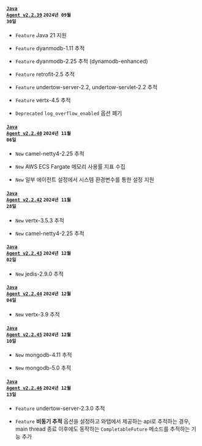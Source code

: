 #### <code class='changelog-service'><a href="https://docs.whatap.io/release-notes/java/java-v2_2_39">Java Agent v2.2.39</a></code> <code class='changelog-date'>2024년 09월 30일</code>

- <code class="Feature" type="1">Feature</code> Java 21 지원

- <code class="Feature" type="1">Feature</code> dyanmodb-1.11 추적

- <code class="Feature" type="1">Feature</code> dyanmodb-2.25 추적 (dynamodb-enhanced)

- <code class="Feature" type="1">Feature</code> retrofit-2.5 추적

- <code class="Feature" type="1">Feature</code> undertow-server-2.2, undertow-servlet-2.2 추적

- <code class="Feature" type="1">Feature</code> vertx-4.5 추적

- <code class="Deprecated" type="1">Deprecated</code> <code>log_overflow_enabled</code> 옵션 폐기

#### <code class='changelog-service'><a href="https://docs.whatap.io/release-notes/java/java-v2_2_40">Java Agent v2.2.40</a></code> <code class='changelog-date'>2024년 11월 06일</code>

- <code class="New" type="1">New</code> camel-netty4-2.25 추적

- <code class="New" type="1">New</code> AWS ECS Fargate 메모리 사용률 지표 수집

- <code class="New" type="1">New</code> 일부 에이전트 설정에서 시스템 환경변수를 통한 설정 지원

#### <code class='changelog-service'><a href="https://docs.whatap.io/release-notes/java/java-v2_2_42">Java Agent v2.2.42</a></code> <code class='changelog-date'>2024년 11월 28일</code>

- <code class="New" type="1">New</code> vertx-3.5.3 추적

- <code class="New" type="1">New</code> camel-netty4-2.25 추적

#### <code class='changelog-service'><a href="https://docs.whatap.io/release-notes/java/java-v2_2_43">Java Agent v2.2.43</a></code> <code class='changelog-date'>2024년 12월 02일</code>

- <code class="New" type="1">New</code> jedis-2.9.0 추적

#### <code class='changelog-service'><a href="https://docs.whatap.io/release-notes/java/java-v2_2_44">Java Agent v2.2.44</a></code> <code class='changelog-date'>2024년 12월 04일</code>

- <code class="New" type="1">New</code> vertx-3.9 추적

#### <code class='changelog-service'><a href="https://docs.whatap.io/release-notes/java/java-v2_2_45">Java Agent v2.2.45</a></code> <code class='changelog-date'>2024년 12월 10일</code>

- <code class="New" type="1">New</code> mongodb-4.11 추적

- <code class="New" type="1">New</code> mongodb-5.0 추적

#### <code class='changelog-service'><a href="https://docs.whatap.io/release-notes/java/java-v2_2_46">Java Agent v2.2.46</a></code> <code class='changelog-date'>2024년 12월 13일</code>

- <code class="Feature" type="1">Feature</code> undertow-server-2.3.0 추적

- <code class="Feature" type="1">Feature</code> <strong>비동기 추적</strong> 옵션을 설정하고 와탭에서 제공하는 api로 추적하는 경우, main thread 종료 이후에도 동작하는 <code>CompletableFuture</code> 메소드를 추적하는 기능 추가

